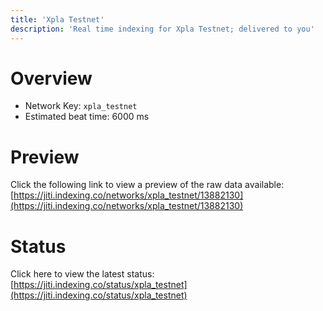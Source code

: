 ```yaml
---
title: 'Xpla Testnet'
description: 'Real time indexing for Xpla Testnet; delivered to you'
---
```


# Overview
- Network Key: `xpla_testnet`
- Estimated beat time: 6000 ms

# Preview
Click the following link to view a preview of the raw data available: [https://jiti.indexing.co/networks/xpla_testnet/13882130](https://jiti.indexing.co/networks/xpla_testnet/13882130)

# Status
Click here to view the latest status: [https://jiti.indexing.co/status/xpla_testnet](https://jiti.indexing.co/status/xpla_testnet)
